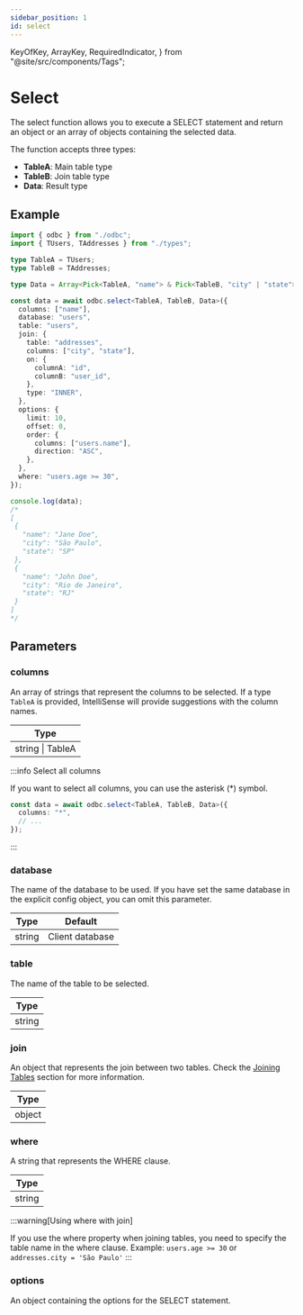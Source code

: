 ```yaml
---
sidebar_position: 1
id: select
---
```


  KeyOfKey,
  ArrayKey,
  RequiredIndicator,
} from "@site/src/components/Tags";

# Select

The select function allows you to execute a SELECT statement and return an object or an array of objects containing the selected data.

The function accepts three types:

- **TableA**: Main table type
- **TableB**: Join table type
- **Data**: Result type

## Example

```ts
import { odbc } from "./odbc";
import { TUsers, TAddresses } from "./types";

type TableA = TUsers;
type TableB = TAddresses;

type Data = Array<Pick<TableA, "name"> & Pick<TableB, "city" | "state">>;

const data = await odbc.select<TableA, TableB, Data>({
  columns: ["name"],
  database: "users",
  table: "users",
  join: {
    table: "addresses",
    columns: ["city", "state"],
    on: {
      columnA: "id",
      columnB: "user_id",
    },
    type: "INNER",
  },
  options: {
    limit: 10,
    offset: 0,
    order: {
      columns: ["users.name"],
      direction: "ASC",
    },
  },
  where: "users.age >= 30",
});

console.log(data);
/*
[
 {
   "name": "Jane Doe",
   "city": "São Paulo",
   "state": "SP"
 },
 {
   "name": "John Doe",
   "city": "Rio de Janeiro",
   "state": "RJ"
 }
]
*/
```

## Parameters

### <RequiredIndicator>columns</RequiredIndicator>

An array of strings that represent the columns to be selected. If a type `TableA` is provided, IntelliSense will provide suggestions with the column names.

| Type                                                       |
| ---------------------------------------------------------- |
| string \| <ArrayKey><KeyOfKey>TableA</KeyOfKey></ArrayKey> |

:::info Select all columns

If you want to select all columns, you can use the asterisk (\*) symbol.

```ts
const data = await odbc.select<TableA, TableB, Data>({
  columns: "*",
  // ...
});
```

:::

### database

The name of the database to be used. If you have set the same database in the explicit config object, you can omit this parameter.

| Type   | Default         |
| ------ | --------------- |
| string | Client database |

### <RequiredIndicator>table</RequiredIndicator>

The name of the table to be selected.

| Type   |
| ------ |
| string |

### join

An object that represents the join between two tables. Check the [Joining Tables](./join) section for more information.

| Type   |
| ------ |
| object |

### where

A string that represents the WHERE clause.

| Type   |
| ------ |
| string |

:::warning[Using where with join]

If you use the where property when joining tables, you need to specify the table name in the where clause.
Example: `users.age >= 30` or `addresses.city = 'São Paulo'`
:::

### options

An object containing the options for the SELECT statement.
